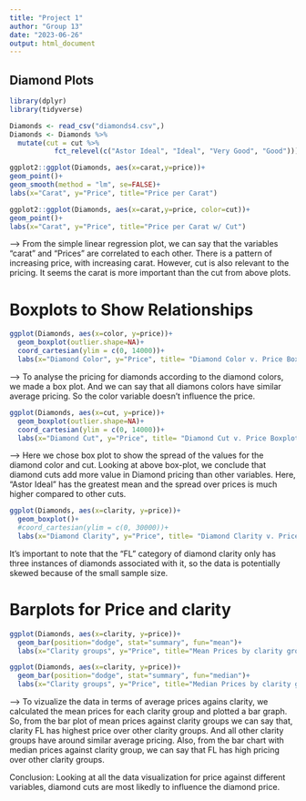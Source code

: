 ```yaml
---
title: "Project 1"
author: "Group 13"
date: "2023-06-26"
output: html_document
---
```


## Diamond Plots

```r
library(dplyr)
library(tidyverse)
```

```r
Diamonds <- read_csv("diamonds4.csv",)
Diamonds <- Diamonds %>% 
  mutate(cut = cut %>% 
           fct_relevel(c("Astor Ideal", "Ideal", "Very Good", "Good")))
```

```r
ggplot2::ggplot(Diamonds, aes(x=carat,y=price))+
geom_point()+
geom_smooth(method = "lm", se=FALSE)+
labs(x="Carat", y="Price", title="Price per Carat")
```
```r
ggplot2::ggplot(Diamonds, aes(x=carat,y=price, color=cut))+
geom_point()+
labs(x="Carat", y="Price", title="Price per Carat w/ Cut")
```

--> From the simple linear regression plot, we can say that the variables "carat" and "Prices" are correlated to each other. There is a pattern of increasing price, with increasing carat. 
However, cut is also relevant to the pricing. It seems the carat is more important than the cut from above plots.

# Boxplots to Show Relationships

```r
ggplot(Diamonds, aes(x=color, y=price))+
  geom_boxplot(outlier.shape=NA)+
  coord_cartesian(ylim = c(0, 14000))+
  labs(x="Diamond Color", y="Price", title= "Diamond Color v. Price Boxplots (outliers removed)")
```
--> To analyse the pricing for diamonds according to the diamond colors, we made a box plot. 
And we can say that all diamons colors have similar average pricing. So the color variable doesn't influence the price.

```r
ggplot(Diamonds, aes(x=cut, y=price))+
  geom_boxplot(outlier.shape=NA)+
  coord_cartesian(ylim = c(0, 14000))+
  labs(x="Diamond Cut", y="Price", title= "Diamond Cut v. Price Boxplots (outliers removed)")
```
--> Here we chose box plot to show the spread of the values for the diamond color and cut. 
Looking at above box-plot, we conclude that diamond cuts add more value in Diamond pricing than other variables.
Here, "Astor Ideal" has the greatest mean and the spread over prices is much higher compared to other cuts.

```r
ggplot(Diamonds, aes(x=clarity, y=price))+
  geom_boxplot()+
  #coord_cartesian(ylim = c(0, 30000))+
  labs(x="Diamond Clarity", y="Price", title= "Diamond Clarity v. Price Boxplots")
```

It's important to note that the "FL" category of diamond clarity only has three instances of diamonds associated with it, so the data is potentially skewed because of the small sample size.

# Barplots for Price and clarity

```r
ggplot(Diamonds, aes(x=clarity, y=price))+
  geom_bar(position="dodge", stat="summary", fun="mean")+
  labs(x="Clarity groups", y="Price", title="Mean Prices by clarity group")
```

```r
ggplot(Diamonds, aes(x=clarity, y=price))+
  geom_bar(position="dodge", stat="summary", fun="median")+
  labs(x="Clarity groups", y="Price", title="Median Prices by clarity group")
```
--> To vizualize the data in terms of average prices agains clarity, we calculated the mean prices for each clarity group and plotted a bar graph.
So, from the bar plot of mean prices against clarity groups we can say that, clarity FL has highest price over other clarity groups. And all other clarity groups have around similar average pricing.
Also, from the bar chart with median prices against clarity group, we can say that FL has high pricing over other clarity groups.

Conclusion:
Looking at all the data visualization for price against different variables, diamond cuts are most likedly to influence the diamond price.